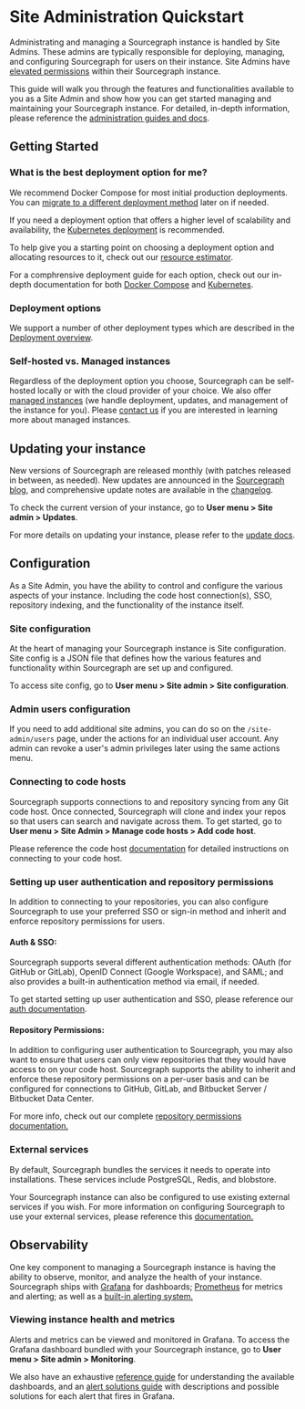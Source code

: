 # Site Administration Quickstart
Administrating and managing a Sourcegraph instance is handled by Site Admins. These admins are typically responsible for deploying, managing, and configuring Sourcegraph for users on their instance. Site Admins have [elevated permissions](/admin/privileges) within their Sourcegraph instance.

This guide will walk you through the features and functionalities available to you as a Site Admin and show how you can get started managing and maintaining your Sourcegraph instance. For detailed, in-depth information, please reference the [administration guides and docs](/admin/how-to/).

## Getting Started

### What is the best deployment option for me?
We recommend Docker Compose for most initial production deployments. You can [migrate to a different deployment method](/admin/updates/#migrating-to-a-new-deployment-type) later on if needed.

If you need a deployment option that offers a higher level of scalability and availability, the [Kubernetes deployment](/admin/deploy/kubernetes/) is recommended.

To help give you a starting point on choosing a deployment option and allocating resources to it, check out our [resource estimator](/admin/deploy/resource_estimator).

For a comphrensive deployment guide for each option, check out our in-depth documentation for both [Docker Compose](/admin/deploy/docker-compose/) and [Kubernetes](/admin/deploy/kubernetes/).

### Deployment options

We support a number of other deployment types which are described in the [Deployment overview](/admin/deploy/).

### Self-hosted vs. Managed instances
Regardless of the deployment option you choose, Sourcegraph can be self-hosted locally or with the cloud provider of your choice. We also offer [managed instances](/cloud/) (we handle deployment, updates, and management of the instance for you). Please [contact us](https://about.sourcegraph.com/contact/sales) if you are interested in learning more about managed instances.


## Updating your instance
New versions of Sourcegraph are released monthly (with patches released in between, as needed). New updates are announced in the [Sourcegraph blog](https://about.sourcegraph.com/blog), and comprehensive update notes are available in the [changelog](/CHANGELOG).

To check the current version of your instance, go to **User menu > Site admin > Updates**.

For more details on updating your instance, please refer to the [update docs](/admin/updates/).

## Configuration
As a Site Admin, you have the ability to control and configure the various aspects of your instance. Including the code host connection(s), SSO, repository indexing, and the functionality of the instance itself.

### Site configuration
At the heart of managing your Sourcegraph instance is Site configuration. Site config is a JSON file that defines how the various features and functionality within Sourcegraph are set up and configured.

To access site config, go to **User menu > Site admin > Site configuration**.

### Admin users configuration
If you need to add additional site admins, you can do so on the `/site-admin/users` page, under the actions for an individual user account. Any admin can revoke a user's admin privileges later using the same actions menu.

### Connecting to code hosts
Sourcegraph supports connections to and repository syncing from any Git code host. Once connected, Sourcegraph will clone and index your repos so that users can search and navigate across them. To get started, go to **User menu > Site Admin > Manage code hosts > Add code host**.

Please reference the code host [documentation](/admin/code_hosts/) for detailed instructions on connecting to your code host.

### Setting up user authentication and repository permissions
In addition to connecting to your repositories, you can also configure Sourcegraph to use your preferred SSO or sign-in method and inherit and enforce repository permissions for users.

#### Auth & SSO:
Sourcegraph supports several different authentication methods: OAuth (for GitHub or GitLab), OpenID Connect (Google Workspace), and SAML; and also provides a built-in authentication method via email, if needed.

To get started setting up user authentication and SSO, please reference our [auth documentation](/admin/auth/).

#### Repository Permissions:
In addition to configuring user authentication to Sourcegraph, you may also want to ensure that users can only view repositories that they would have access to on your code host. Sourcegraph supports the ability to inherit and enforce these repository permissions on a per-user basis and can be configured for connections to GitHub, GitLab, and Bitbucket Server / Bitbucket Data Center.

For more info, check out our complete [repository permissions documentation.](/admin/permissions/)


### External services
By default, Sourcegraph bundles the services it needs to operate into installations. These services include PostgreSQL, Redis, and blobstore.

Your Sourcegraph instance can also be configured to use existing external services if you wish. For more information on configuring Sourcegraph to use your external services, please reference this [documentation.](/admin/external_services/)

## Observability
One key component to managing a Sourcegraph instance is having the ability to observe, monitor, and analyze the health of your instance. Sourcegraph ships with [Grafana](https://grafana.com/) for dashboards; [Prometheus](https://prometheus.io/) for metrics and alerting; as well as a [built-in alerting system.](/admin/observability/alerting)

### Viewing instance health and metrics
Alerts and metrics can be viewed and monitored in Grafana. To access the Grafana dashboard bundled with your Sourcegraph instance, go to **User menu > Site admin > Monitoring**.

We also have an exhaustive [reference guide](/admin/observability/dashboards) for understanding the available dashboards, and an [alert solutions guide](/admin/observability/alerts) with descriptions and possible solutions for each alert that fires in Grafana.
